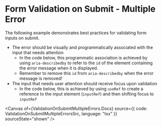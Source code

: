 
# Form Validation on Submit - Multiple Error

The following example demonstrates best practices for validating form inputs on submit.

- The error should be visually and programmatically associated with the input that needs attention
  - In the code below, this programmatic association is achieved by using `aria-describedby` to
    refer to the `id` of the element containing the error message when it is displayed.
  - Remember to remove this `id` from `aria-describedby` when the error message is removed!
- The input that needs user attention should receive focus upon validation
  - In the code below, this is achieved by using `useRef` to create a reference to the input element
    (`inputRef`) and then shifting focus to `inputRef`

<Canvas
  of={ValidationOnSubmitMultipleErrors.Docs}
  source={{ code: ValidationOnSubmitMultipleErrorsSrc, language: "tsx" }}
  sourceState="shown"
/>
